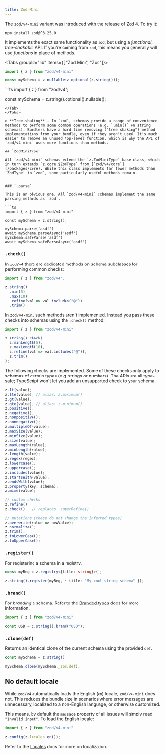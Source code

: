 ```yaml
---
title: Zod Mini
---
```



The `zod/v4-mini` variant was introduced with the release of Zod 4. To try it:

```sh
npm install zod@^3.25.0
```

It implements the exact same functionality as `zod`, but using a *functional*, *tree-shakable* API. If you're coming from `zod`, this means you generally will use *functions* in place of methods.

<Tabs groupId="lib" items={[ "Zod Mini", "Zod"]}>
<Tab value="Zod Mini">
```ts
import { z } from "zod/v4-mini"

const mySchema = z.nullable(z.optional(z.string()));
```
</Tab>
<Tab value="Zod">
```ts
import { z } from "zod/v4";

const mySchema = z.string().optional().nullable();
```
</Tab>
</Tabs>

> **Tree-shaking** — In `zod`, schemas provide a range of convenience methods to perform some common operations (e.g. `.min()` on string schemas). Bundlers have a hard time removing ("tree shaking") method implementations from your bundle, even if they aren't used. It's much easier to remove an unused top-level function, which is why the API of `zod/v4-mini` uses more functions than methods.

## `ZodMiniType`

All `zod/v4-mini` schemas extend the `z.ZodMiniType` base class, which in turn extends `z.core.$ZodType` from [`zod/v4/core`](/packages/core). While this class implements far fewer methods than `ZodType` in `zod`, some particularly useful methods remain.


### `.parse`

This is an obvious one. All `zod/v4-mini` schemas implement the same parsing methods as `zod`.

```ts
import { z } from "zod/v4-mini"

const mySchema = z.string();

mySchema.parse('asdf')
await mySchema.parseAsync('asdf')
mySchema.safeParse('asdf')
await mySchema.safeParseAsync('asdf')
```

### `.check()`

In `zod/v4` there are dedicated methods on schema subclasses for performing common checks:

```ts
import { z } from "zod/v4";

z.string()
  .min(5)
  .max(10)
  .refine(val => val.includes("@"))
  .trim()
```

In `zod/v4-mini` such methods aren't implemented. Instead you pass these checks into schemas using the `.check()` method:

```ts
import { z } from "zod/v4-mini"

z.string().check(
  z.minLength(5), 
  z.maxLength(10),
  z.refine(val => val.includes("@")),
  z.trim()
);
```

The following checks are implemented. Some of these checks only apply to schemas of certain types (e.g. strings or numbers). The APIs are all type-safe; TypeScript won't let you add an unsupported check to your schema.

```ts
z.lt(value);
z.lte(value); // alias: z.maximum()
z.gt(value);
z.gte(value); // alias: z.minimum()
z.positive();
z.negative();
z.nonpositive();
z.nonnegative();
z.multipleOf(value);
z.maxSize(value);
z.minSize(value);
z.size(value);
z.maxLength(value);
z.minLength(value);
z.length(value);
z.regex(regex);
z.lowercase();
z.uppercase();
z.includes(value);
z.startsWith(value);
z.endsWith(value);
z.property(key, schema);
z.mime(value);

// custom checks
z.refine()
z.check()   // replaces .superRefine()

// mutations (these do not change the inferred types)
z.overwrite(value => newValue);
z.normalize();
z.trim();
z.toLowerCase();
z.toUpperCase();
```

### `.register()`

For registering a schema in a [registry](/metadata#registries).

```ts
const myReg = z.registry<{title: string}>();

z.string().register(myReg, { title: "My cool string schema" });
```

### `.brand()`

For *branding* a schema. Refer to the [Branded types](/api#branded-types) docs for more information.

```ts
import { z } from "zod/v4-mini"

const USD = z.string().brand("USD");
```


### `.clone(def)`

Returns an identical clone of the current schema using the provided `def`.

```ts
const mySchema = z.string()

mySchema.clone(mySchema._zod.def);
```

## No default locale

While `zod/v4` automatically loads the English (`en`) locale, `zod/v4-mini` does not. This reduces the bundle size in scenarios where error messages are unnecessary, localized to a non-English language, or otherwise customized.

This means, by default the `message` property of all issues will simply read `"Invalid input"`. To load the English locale:

```ts
import { z } from "zod/v4-mini"

z.config(z.locales.en());
```

Refer to the [Locales](/error-customization#internationalization) docs for more on localization.
